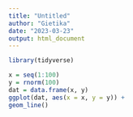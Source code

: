 ```yaml
---
title: "Untitled"
author: "Gietika"
date: "2023-03-23"
output: html_document
---
```

```r
library(tidyverse)
```


```r
x = seq(1:100)
y = rnorm(100)
dat = data.frame(x, y)
ggplot(dat, aes(x = x, y = y)) +
geom_line()

```

